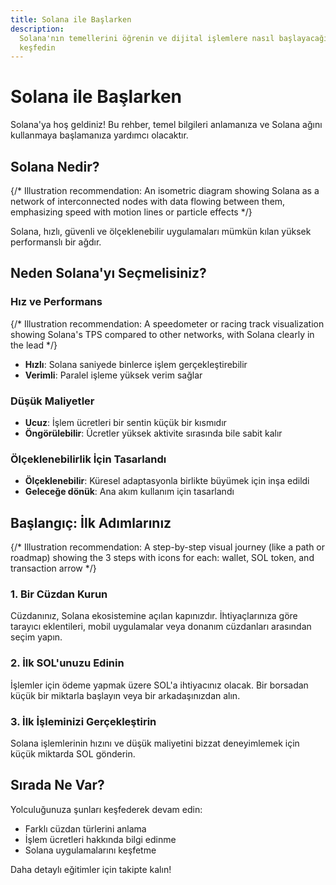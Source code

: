 ```yaml
---
title: Solana ile Başlarken
description:
  Solana'nın temellerini öğrenin ve dijital işlemlere nasıl başlayacağınızı
  keşfedin
---
```


# Solana ile Başlarken

Solana'ya hoş geldiniz! Bu rehber, temel bilgileri anlamanıza ve Solana ağını
kullanmaya başlamanıza yardımcı olacaktır.

## Solana Nedir?

{/* Illustration recommendation: An isometric diagram showing Solana as a network of interconnected nodes with data flowing between them, emphasizing speed with motion lines or particle effects */}

Solana, hızlı, güvenli ve ölçeklenebilir uygulamaları mümkün kılan yüksek
performanslı bir ağdır.

## Neden Solana'yı Seçmelisiniz?

### Hız ve Performans

{/* Illustration recommendation: A speedometer or racing track visualization showing Solana's TPS compared to other networks, with Solana clearly in the lead */}

- **Hızlı**: Solana saniyede binlerce işlem gerçekleştirebilir
- **Verimli**: Paralel işleme yüksek verim sağlar

### Düşük Maliyetler

- **Ucuz**: İşlem ücretleri bir sentin küçük bir kısmıdır
- **Öngörülebilir**: Ücretler yüksek aktivite sırasında bile sabit kalır

### Ölçeklenebilirlik İçin Tasarlandı

- **Ölçeklenebilir**: Küresel adaptasyonla birlikte büyümek için inşa edildi
- **Geleceğe dönük**: Ana akım kullanım için tasarlandı

## Başlangıç: İlk Adımlarınız

{/* Illustration recommendation: A step-by-step visual journey (like a path or roadmap) showing the 3 steps with icons for each: wallet, SOL token, and transaction arrow */}

### 1. Bir Cüzdan Kurun

Cüzdanınız, Solana ekosistemine açılan kapınızdır. İhtiyaçlarınıza göre tarayıcı
eklentileri, mobil uygulamalar veya donanım cüzdanları arasından seçim yapın.

### 2. İlk SOL'unuzu Edinin

İşlemler için ödeme yapmak üzere SOL'a ihtiyacınız olacak. Bir borsadan küçük
bir miktarla başlayın veya bir arkadaşınızdan alın.

### 3. İlk İşleminizi Gerçekleştirin

Solana işlemlerinin hızını ve düşük maliyetini bizzat deneyimlemek için küçük
miktarda SOL gönderin.

## Sırada Ne Var?

Yolculuğunuza şunları keşfederek devam edin:

- Farklı cüzdan türlerini anlama
- İşlem ücretleri hakkında bilgi edinme
- Solana uygulamalarını keşfetme

Daha detaylı eğitimler için takipte kalın!
